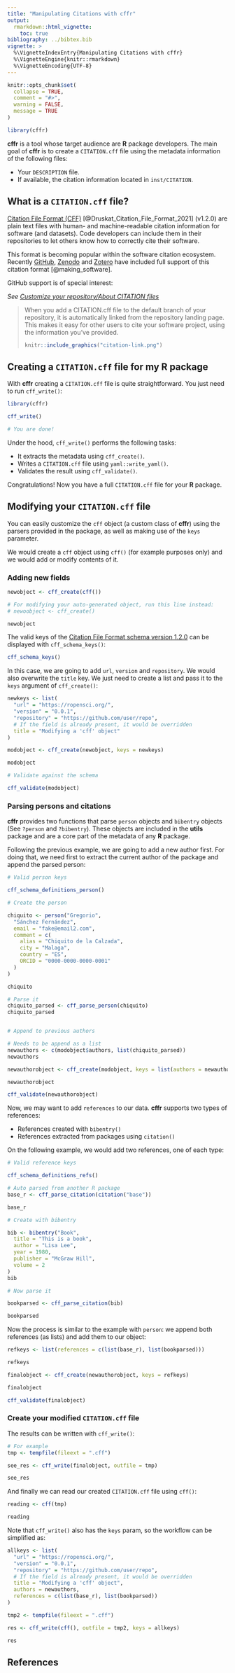 ```yaml
---
title: "Manipulating Citations with cffr"
output: 
  rmarkdown::html_vignette:
    toc: true
bibliography: ../bibtex.bib
vignette: >
  %\VignetteIndexEntry{Manipulating Citations with cffr}
  %\VignetteEngine{knitr::rmarkdown}
  %\VignetteEncoding{UTF-8}
---
```


```r
knitr::opts_chunk$set(
  collapse = TRUE,
  comment = "#>",
  warning = FALSE,
  message = TRUE
)

library(cffr)
```

**cffr** is a tool whose target audience are **R** package developers. The main
goal of **cffr** is to create a `CITATION.cff` file using the metadata
information of the following files:

-   Your `DESCRIPTION` file.
-   If available, the citation information located in `inst/CITATION`.

## What is a `CITATION.cff` file?

[Citation File Format (CFF)](https://citation-file-format.github.io/)
[@Druskat_Citation_File_Format_2021] (v1.2.0) are plain text files with human-
and machine-readable citation information for software (and datasets). Code
developers can include them in their repositories to let others know how to
correctly cite their software.

This format is becoming popular within the software citation ecosystem. Recently
[GitHub](https://docs.github.com/en/repositories/managing-your-repositorys-settings-and-features/customizing-your-repository/about-citation-files),
[Zenodo](https://twitter.com/ZENODO_ORG/status/1420357001490706442) and
[Zotero](https://twitter.com/zotero/status/1420515377390530560) have included
full support of this citation format [@making_software].

GitHub support is of special interest:

*See [Customize your repository/About CITATION
files](https://docs.github.com/en/repositories/managing-your-repositorys-settings-and-features/customizing-your-repository/about-citation-files)*

<blockquote>

When you add a CITATION.cff file to the default branch of your repository, it is
automatically linked from the repository landing page. This makes it easy for
other users to cite your software project, using the information you've
provided.

```r
knitr::include_graphics("citation-link.png")
```

</blockquote>

## Creating a `CITATION.cff` file for my R package

With **cffr** creating a `CITATION.cff` file is quite straightforward. You just
need to run `cff_write()`:

```r

library(cffr)

cff_write()

# You are done!
```

Under the hood, `cff_write()` performs the following tasks:

-   It extracts the metadata using `cff_create()`.
-   Writes a `CITATION.cff` file using `yaml::write_yaml()`.
-   Validates the result using `cff_validate()`.

Congratulations! Now you have a full `CITATION.cff` file for your **R** package.

## Modifying your `CITATION.cff` file

You can easily customize the `cff` object (a custom class of **cffr**) using the
parsers provided in the package, as well as making use of the `keys` parameter.

We would create a `cff` object using `cff()` (for example purposes only) and we
would add or modify contents of it.

### Adding new fields

```r

newobject <- cff_create(cff())

# For modifying your auto-generated object, run this line instead:
# newoobject <- cff_create()

newobject
```

The valid keys of the [Citation File Format schema version
1.2.0](https://github.com/citation-file-format/citation-file-format/blob/main/schema-guide.md)
can be displayed with `cff_schema_keys()`:

```r

cff_schema_keys()
```

In this case, we are going to add `url`, `version` and `repository`. We would
also overwrite the `title` key. We just need to create a list and pass it to the
`keys` argument of `cff_create()`:

```r

newkeys <- list(
  "url" = "https://ropensci.org/",
  "version" = "0.0.1",
  "repository" = "https://github.com/user/repo",
  # If the field is already present, it would be overridden
  title = "Modifying a 'cff' object"
)

modobject <- cff_create(newobject, keys = newkeys)

modobject

# Validate against the schema

cff_validate(modobject)
```

### Parsing persons and citations

**cffr** provides two functions that parse `person` objects and `bibentry`
objects (See `?person` and `?bibentry`). These objects are included in the
**utils** package and are a core part of the metadata of any **R** package.

Following the previous example, we are going to add a new author first. For
doing that, we need first to extract the current author of the package and
append the parsed person:

```r

# Valid person keys

cff_schema_definitions_person()

# Create the person

chiquito <- person("Gregorio",
  "Sánchez Fernández",
  email = "fake@email2.com",
  comment = c(
    alias = "Chiquito de la Calzada",
    city = "Malaga",
    country = "ES",
    ORCID = "0000-0000-0000-0001"
  )
)

chiquito

# Parse it
chiquito_parsed <- cff_parse_person(chiquito)
chiquito_parsed


# Append to previous authors

# Needs to be append as a list
newauthors <- c(modobject$authors, list(chiquito_parsed))
newauthors

newauthorobject <- cff_create(modobject, keys = list(authors = newauthors))

newauthorobject

cff_validate(newauthorobject)
```

Now, we may want to add `references` to our data. **cffr** supports two types of
references:

-   References created with `bibentry()`
-   References extracted from packages using `citation()`

On the following example, we would add two references, one of each type:

```r
# Valid reference keys

cff_schema_definitions_refs()

# Auto parsed from another R package
base_r <- cff_parse_citation(citation("base"))

base_r

# Create with bibentry

bib <- bibentry("Book",
  title = "This is a book",
  author = "Lisa Lee",
  year = 1980,
  publisher = "McGraw Hill",
  volume = 2
)
bib

# Now parse it

bookparsed <- cff_parse_citation(bib)

bookparsed
```

Now the process is similar to the example with `person`: we append both
references (as lists) and add them to our object:

```r

refkeys <- list(references = c(list(base_r), list(bookparsed)))

refkeys

finalobject <- cff_create(newauthorobject, keys = refkeys)

finalobject

cff_validate(finalobject)
```

### Create your modified `CITATION.cff` file

The results can be written with `cff_write()`:

```r

# For example
tmp <- tempfile(fileext = ".cff")

see_res <- cff_write(finalobject, outfile = tmp)

see_res
```

And finally we can read our created `CITATION.cff` file using `cff()`:

```r

reading <- cff(tmp)

reading
```

Note that `cff_write()` also has the `keys` param, so the workflow can be
simplified as:

```r

allkeys <- list(
  "url" = "https://ropensci.org/",
  "version" = "0.0.1",
  "repository" = "https://github.com/user/repo",
  # If the field is already present, it would be overridden
  title = "Modifying a 'cff' object",
  authors = newauthors,
  references = c(list(base_r), list(bookparsed))
)

tmp2 <- tempfile(fileext = ".cff")

res <- cff_write(cff(), outfile = tmp2, keys = allkeys)

res
```

## References
